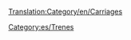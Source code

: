 [[Translation:Category/en/Carriages]]
{{en/Bilingual box| es
| Esta es una lista de todos las unidades de tren no motrices (vagones).
| This is a list of all non-driving train carriages.}}

[[Category:es/Trenes]]